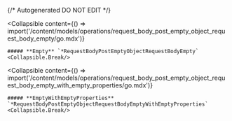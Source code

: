 {/* Autogenerated DO NOT EDIT  */}

<Collapsible
    content={() => import('/content/models/operations/request_body_post_empty_object_request_body_empty/go.mdx')}
>
    ##### **Empty** `*RequestBodyPostEmptyObjectRequestBodyEmpty`
    <Collapsible.Break/>
</Collapsible>

<Collapsible
    content={() => import('/content/models/operations/request_body_post_empty_object_request_body_empty_with_empty_properties/go.mdx')}
>
    ##### **EmptyWithEmptyProperties** `*RequestBodyPostEmptyObjectRequestBodyEmptyWithEmptyProperties`
    <Collapsible.Break/>
</Collapsible>


